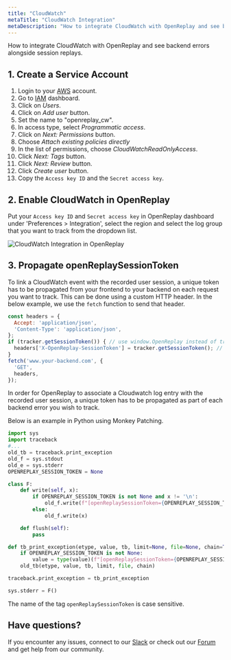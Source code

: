 ```yaml
---
title: "CloudWatch"
metaTitle: "CloudWatch Integration"
metaDescription: "How to integrate CloudWatch with OpenReplay and see backend errors alongside session replays."
---
```


How to integrate CloudWatch with OpenReplay and see backend errors alongside session replays.

## 1. Create a Service Account

1. Login to your [AWS](https//console.aws.amazon.com) account.
2. Go to [IAM](https://console.aws.amazon.com/iam/home) dashboard.
3. Click on *Users*.
4. Click on *Add user* button.
5. Set the name to "openreplay_cw".
6. In access type, select *Programmatic access*.
7. Click on *Next: Permissions* button.
8. Choose *Attach existing policies directly*
9. In the list of permissions, choose *CloudWatchReadOnlyAccess*.
10. Click *Next: Tags* button.
11. Click *Next: Review* button.
12. Click *Create user* button.
13. Copy the `Access key ID` and the `Secret access key`.

## 2. Enable CloudWatch in OpenReplay

Put your `Access key ID` and `Secret access key` in OpenReplay dashboard under 'Preferences > Integration', select the region and select the log group that you want to track from the dropdown list.

![CloudWatch Integration in OpenReplay](/static/cloudwatch-1.jpg#center)

## 3. Propagate openReplaySessionToken

To link a CloudWatch event with the recorded user session, a unique token has to be propagated from your frontend to your backend on each request you want to track. This can be done using a custom HTTP header. In the below example, we use the `fetch` function to send that header.

```javascript
const headers = {
  Accept: 'application/json',
  'Content-Type': 'application/json',
};
if (tracker.getSessionToken()) { // use window.OpenReplay instead of tracker if you're using the snippet
  headers['X-OpenReplay-SessionToken'] = tracker.getSessionToken(); // Inject openReplaySessionToken
}
fetch('www.your-backend.com', {
  'GET',
  headers,
});
```

In order for OpenReplay to associate a Cloudwatch log entry with the recorded user session, a unique token has to be propagated as part of each backend error you wish to track.

Below is an example in Python using Monkey Patching.

```python
import sys
import traceback
#...
old_tb = traceback.print_exception
old_f = sys.stdout
old_e = sys.stderr
OPENREPLAY_SESSION_TOKEN = None

class F:
    def write(self, x):
        if OPENREPLAY_SESSION_TOKEN is not None and x != '\n':
            old_f.write(f"[openReplaySessionToken={OPENREPLAY_SESSION_TOKEN}] {x}")
        else:
            old_f.write(x)

    def flush(self):
        pass

def tb_print_exception(etype, value, tb, limit=None, file=None, chain=True):
    if OPENREPLAY_SESSION_TOKEN is not None:
        value = type(value)(f"[openReplaySessionToken={OPENREPLAY_SESSION_TOKEN}] " + str(value))
    old_tb(etype, value, tb, limit, file, chain)

traceback.print_exception = tb_print_exception

sys.stderr = F()
```

The name of the tag `openReplaySessionToken` is case sensitive.

## Have questions?

If you encounter any issues, connect to our [Slack](https://slack.openreplay.com) or check out our [Forum](https://forum.openreplay.com) and get help from our community.
